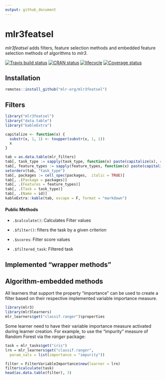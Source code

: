 ```yaml
---
output: github_document
---
```


# mlr3featsel

_mlr3featsel_ adds filters, feature selection methods and embedded feature selection methods of algorithms to _mlr3_.

[![Travis build status](https://travis-ci.org/mlr-org/mlr3featsel.svg?branch=master)](https://travis-ci.org/mlr-org/mlr3featsel)
[![CRAN status](https://www.r-pkg.org/badges/version/mlr3featsel)](https://cran.r-project.org/package=mlr3featsel)
[![lifecycle](https://img.shields.io/badge/lifecycle-experimental-orange.svg)](https://www.tidyverse.org/lifecycle/#experimental)
[![Coverage status](https://codecov.io/gh/mlr-org/mlr3featsel/branch/master/graph/badge.svg)](https://codecov.io/github/mlr-org/mlr3featsel?branch=master)

## Installation

```r
remotes::install_github("mlr-org/mlr3featsel")
```

## Filters

```r
library("mlr3featsel")
library("data.table")
library("kableExtra")

capitalize <- function(x) {
  substr(x, 1, 1) <- toupper(substr(x, 1, 1))
  x
}

tab = as.data.table(mlr_filters)
tab[, task_type := sapply(task_type, function(x) paste(capitalize(x), collapse = " & "))]
tab[, feature_types := sapply(feature_types, function(x) paste(capitalize(x), collapse = ", "))]
setorderv(tab, "task_type")
tab[, packages := cell_spec(packages,  italic = TRUE)]
tab[, .(Package = packages)]
tab[, .(Features = feature_types)]
tab[, .(Task = task_type)]
tab[, .(Name = id)]
kableExtra::kable(tab, escape = F, format = "markdown")
```


#### Public Methods

* `.$calculate()`: Calculates Filter values
* `.$filter()`: filters the task by a given criterion

* `.$scores`: Filter score values
* `.$filtered_task`: Filtered task

## Implemented "wrapper methods"

## Algorithm-embedded methods

All learners that support the property "importance" can be used to create a filter based on their respective implemented variable importance measure.

```r
library(mlr3)
library(mlr3learners)
mlr_learners$get("classif.ranger")$properties
```

Some learner need to have their variable importance measure activated during learner creation.
For example, to use the "impurity" measure of Random Forest via the _ranger_ package:

```r
task = mlr_tasks$get("iris")
lrn = mlr_learners$get("classif.ranger",
  param_vals = list(importance = "impurity"))

filter = FilterVariableImportance$new(learner = lrn)
filter$calculate(task)
head(as.data.table(filter), 3)
```
